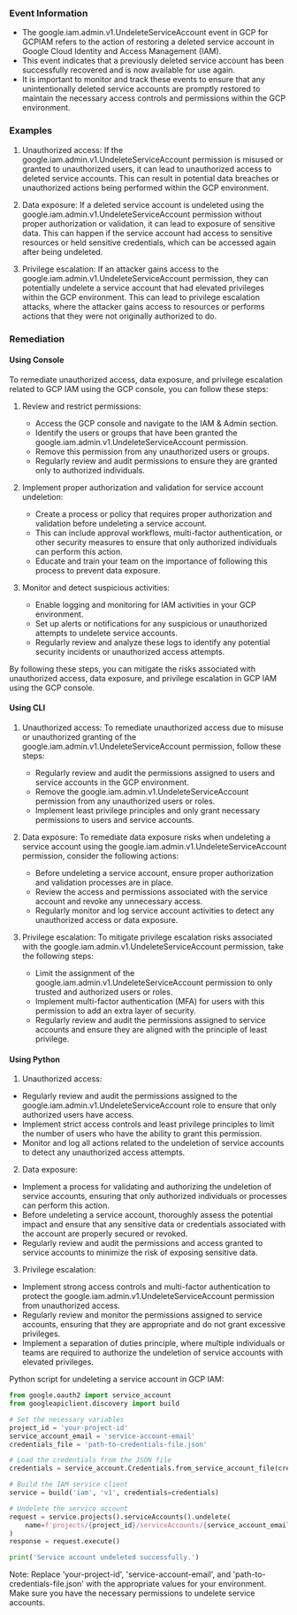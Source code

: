 
### Event Information

- The google.iam.admin.v1.UndeleteServiceAccount event in GCP for GCPIAM refers to the action of restoring a deleted service account in Google Cloud Identity and Access Management (IAM).
- This event indicates that a previously deleted service account has been successfully recovered and is now available for use again.
- It is important to monitor and track these events to ensure that any unintentionally deleted service accounts are promptly restored to maintain the necessary access controls and permissions within the GCP environment.


### Examples

1. Unauthorized access: If the google.iam.admin.v1.UndeleteServiceAccount permission is misused or granted to unauthorized users, it can lead to unauthorized access to deleted service accounts. This can result in potential data breaches or unauthorized actions being performed within the GCP environment.

2. Data exposure: If a deleted service account is undeleted using the google.iam.admin.v1.UndeleteServiceAccount permission without proper authorization or validation, it can lead to exposure of sensitive data. This can happen if the service account had access to sensitive resources or held sensitive credentials, which can be accessed again after being undeleted.

3. Privilege escalation: If an attacker gains access to the google.iam.admin.v1.UndeleteServiceAccount permission, they can potentially undelete a service account that had elevated privileges within the GCP environment. This can lead to privilege escalation attacks, where the attacker gains access to resources or performs actions that they were not originally authorized to do.

### Remediation

#### Using Console

To remediate unauthorized access, data exposure, and privilege escalation related to GCP IAM using the GCP console, you can follow these steps:

1. Review and restrict permissions: 
   - Access the GCP console and navigate to the IAM & Admin section.
   - Identify the users or groups that have been granted the google.iam.admin.v1.UndeleteServiceAccount permission.
   - Remove this permission from any unauthorized users or groups.
   - Regularly review and audit permissions to ensure they are granted only to authorized individuals.

2. Implement proper authorization and validation for service account undeletion:
   - Create a process or policy that requires proper authorization and validation before undeleting a service account.
   - This can include approval workflows, multi-factor authentication, or other security measures to ensure that only authorized individuals can perform this action.
   - Educate and train your team on the importance of following this process to prevent data exposure.

3. Monitor and detect suspicious activities:
   - Enable logging and monitoring for IAM activities in your GCP environment.
   - Set up alerts or notifications for any suspicious or unauthorized attempts to undelete service accounts.
   - Regularly review and analyze these logs to identify any potential security incidents or unauthorized access attempts.

By following these steps, you can mitigate the risks associated with unauthorized access, data exposure, and privilege escalation in GCP IAM using the GCP console.

#### Using CLI

1. Unauthorized access: To remediate unauthorized access due to misuse or unauthorized granting of the google.iam.admin.v1.UndeleteServiceAccount permission, follow these steps:
   - Regularly review and audit the permissions assigned to users and service accounts in the GCP environment.
   - Remove the google.iam.admin.v1.UndeleteServiceAccount permission from any unauthorized users or roles.
   - Implement least privilege principles and only grant necessary permissions to users and service accounts.

2. Data exposure: To remediate data exposure risks when undeleting a service account using the google.iam.admin.v1.UndeleteServiceAccount permission, consider the following actions:
   - Before undeleting a service account, ensure proper authorization and validation processes are in place.
   - Review the access and permissions associated with the service account and revoke any unnecessary access.
   - Regularly monitor and log service account activities to detect any unauthorized access or data exposure.

3. Privilege escalation: To mitigate privilege escalation risks associated with the google.iam.admin.v1.UndeleteServiceAccount permission, take the following steps:
   - Limit the assignment of the google.iam.admin.v1.UndeleteServiceAccount permission to only trusted and authorized users or roles.
   - Implement multi-factor authentication (MFA) for users with this permission to add an extra layer of security.
   - Regularly review and audit the permissions assigned to service accounts and ensure they are aligned with the principle of least privilege.

#### Using Python

1. Unauthorized access:
- Regularly review and audit the permissions assigned to the google.iam.admin.v1.UndeleteServiceAccount role to ensure that only authorized users have access.
- Implement strict access controls and least privilege principles to limit the number of users who have the ability to grant this permission.
- Monitor and log all actions related to the undeletion of service accounts to detect any unauthorized access attempts.

2. Data exposure:
- Implement a process for validating and authorizing the undeletion of service accounts, ensuring that only authorized individuals or processes can perform this action.
- Before undeleting a service account, thoroughly assess the potential impact and ensure that any sensitive data or credentials associated with the account are properly secured or revoked.
- Regularly review and audit the permissions and access granted to service accounts to minimize the risk of exposing sensitive data.

3. Privilege escalation:
- Implement strong access controls and multi-factor authentication to protect the google.iam.admin.v1.UndeleteServiceAccount permission from unauthorized access.
- Regularly review and monitor the permissions assigned to service accounts, ensuring that they are appropriate and do not grant excessive privileges.
- Implement a separation of duties principle, where multiple individuals or teams are required to authorize the undeletion of service accounts with elevated privileges.

Python script for undeleting a service account in GCP IAM:

```python
from google.oauth2 import service_account
from googleapiclient.discovery import build

# Set the necessary variables
project_id = 'your-project-id'
service_account_email = 'service-account-email'
credentials_file = 'path-to-credentials-file.json'

# Load the credentials from the JSON file
credentials = service_account.Credentials.from_service_account_file(credentials_file)

# Build the IAM service client
service = build('iam', 'v1', credentials=credentials)

# Undelete the service account
request = service.projects().serviceAccounts().undelete(
    name=f'projects/{project_id}/serviceAccounts/{service_account_email}'
)
response = request.execute()

print('Service account undeleted successfully.')
```

Note: Replace 'your-project-id', 'service-account-email', and 'path-to-credentials-file.json' with the appropriate values for your environment. Make sure you have the necessary permissions to undelete service accounts.

